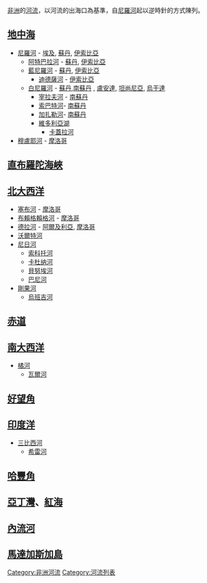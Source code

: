 {{河流系列模板}}

[[非洲|非洲]]的[[河流|河流]]，以河流的出海口為基準，自[[尼羅河|尼羅河]]起以逆時針的方式陳列。

==[[地中海|地中海]]==
* [[尼羅河|尼羅河]] - [[埃及|埃及]], [[蘇丹|蘇丹]], [[伊索比亞|伊索比亞]]
** [[阿特巴拉河|阿特巴拉河]] - [[蘇丹|蘇丹]], [[伊索比亞|伊索比亞]]
** [[藍尼羅河|藍尼羅河]] - [[蘇丹|蘇丹]], [[伊索比亞|伊索比亞]]
***[[迪德薩河|迪德薩河]] - [[伊索比亞|伊索比亞]]
** [[白尼羅河|白尼羅河]] - [[蘇丹|蘇丹]],[[南蘇丹|南蘇丹]] , [[盧安達|盧安達]], [[坦尚尼亞|坦尚尼亞]], [[烏干達|烏干達]]
*** [[宰拉夫河|宰拉夫河]] - [[南蘇丹|南蘇丹]] 
*** [[索巴特河|索巴特河]]- [[南蘇丹|南蘇丹]]
*** [[加扎勒河|加扎勒河]]- [[南蘇丹|南蘇丹]]
*** [[維多利亞湖|維多利亞湖]]
****[[卡蓋拉河|卡蓋拉河]]
* [[穆盧耶河|穆盧耶河]] - [[摩洛哥|摩洛哥]]

==[[直布羅陀海峽|直布羅陀海峽]]==

==[[北大西洋|北大西洋]]==
* [[塞布河|塞布河]] - [[摩洛哥|摩洛哥]]
* [[布賴格賴格河|布賴格賴格河]] - [[摩洛哥|摩洛哥]]
* [[德拉河|德拉河]] - [[阿爾及利亞|阿爾及利亞]], [[摩洛哥|摩洛哥]]
* [[沃爾特河|沃爾特河]]
* [[尼日河|尼日河]]
** [[索科托河|索科托河]]
** [[卡杜纳河|卡杜纳河]]
** [[貝努埃河|貝努埃河]]
** [[巴尼河|巴尼河]]
* [[剛果河|剛果河]]
** [[烏班吉河|烏班吉河]]

==[[赤道|赤道]]==

==[[南大西洋|南大西洋]]==
* [[橘河|橘河]]
** [[瓦爾河|瓦爾河]]

==[[好望角|好望角]]==

==[[印度洋|印度洋]]==
* [[三比西河|三比西河]]
** [[希雷河|希雷河]]

==[[哈豐角|哈豐角]]==

==[[亞丁灣|亞丁灣]]、[[紅海|紅海]]==

==[[內流河|內流河]]==

==[[馬達加斯加島|馬達加斯加島]]==

 

{{africa-geo-stub}}

[[Category:非洲河流|Category:非洲河流]]
[[Category:河流列表|Category:河流列表]]